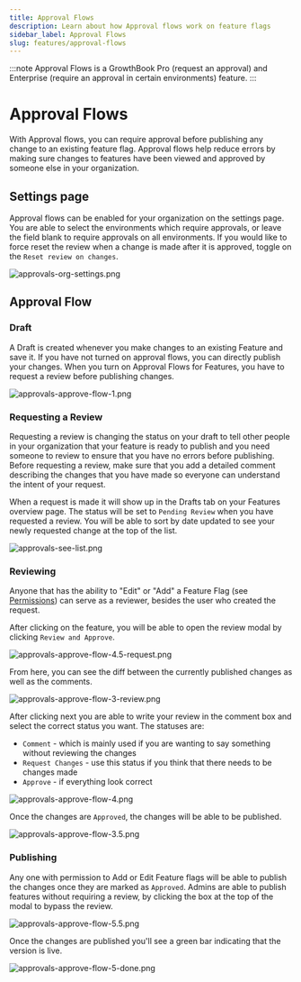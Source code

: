 ```yaml
---
title: Approval Flows
description: Learn about how Approval flows work on feature flags
sidebar_label: Approval Flows
slug: features/approval-flows
---
```


:::note
Approval Flows is a GrowthBook Pro (request an approval) and Enterprise (require an approval in certain environments) feature.
:::

# Approval Flows

With Approval flows, you can require approval before publishing any change to an existing feature flag. Approval flows help reduce errors by making sure changes to features have been viewed and approved by someone else in your organization.

## Settings page

Approval flows can be enabled for your organization on the settings page. You are able to select the environments which require approvals, or leave the field blank to require approvals on all environments. If you would like to force reset the review when a change is made after it is approved, toggle on the `Reset review on changes`.

![approvals-org-settings.png](/images/features/approval-flows/approvals-org-settings.png)

## Approval Flow

### Draft

A Draft is created whenever you make changes to an existing Feature and save it. If you have not turned on approval flows, you can directly publish your changes. When you turn on Approval Flows for Features, you have to request a review before publishing changes.

![approvals-approve-flow-1.png](/images/features/approval-flows/approvals-approve-flow-1.png)

### Requesting a Review

Requesting a review is changing the status on your draft to tell other people in your organization that your feature is ready to publish and you need someone to review to ensure that you have no errors before publishing. Before requesting a review, make sure that you add a detailed comment describing the changes that you have made so everyone can understand the intent of your request.

When a request is made it will show up in the Drafts tab on your Features overview page. The status will be set to `Pending Review` when you have requested a review. You will be able to sort by date updated to see your newly requested change at the top of the list.

![approvals-see-list.png](/images/features/approval-flows/approvals-see-list.png)

### Reviewing

Anyone that has the ability to "Edit" or "Add" a Feature Flag (see [Permissions](/account/user-permissions)) can serve as a reviewer, besides the user who created the request.

After clicking on the feature, you will be able to open the review modal by clicking `Review and Approve`.

![approvals-approve-flow-4.5-request.png](/images/features/approval-flows/approvals-approve-flow-4.5-request.png)

From here, you can see the diff between the currently published changes as well as the comments.

![approvals-approve-flow-3-review.png](/images/features/approval-flows/approvals-approve-flow-3-review.png)

After clicking next you are able to write your review in the comment box and select the correct status you want. The statuses are:

- `Comment` - which is mainly used if you are wanting to say something without reviewing the changes
- `Request Changes` - use this status if you think that there needs to be changes made
- `Approve` - if everything look correct

![approvals-approve-flow-4.png](/images/features/approval-flows/approvals-approve-flow-4.png)

Once the changes are `Approved`, the changes will be able to be published.

![approvals-approve-flow-3.5.png](/images/features/approval-flows/approvals-approve-flow-3.5.png)

### Publishing

Any one with permission to Add or Edit Feature flags will be able to publish the changes once they are marked as `Approved`. Admins are able to publish features without requiring a review, by clicking the box at the top of the modal to bypass the review.

![approvals-approve-flow-5.5.png](/images/features/approval-flows/approvals-approve-flow-5.5.png)

Once the changes are published you'll see a green bar indicating that the version is live.

![approvals-approve-flow-5-done.png](/images/features/approval-flows/approvals-approve-flow-5-done.png)
